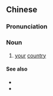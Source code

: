 ==Chinese==
{{zh-forms|s=贵国}}

===Pronunciation===
{{zh-pron
|m=guìguó
|h=pfs=kui-koet
|mn=kùi-kok
|cat=n
}}

===Noun===
{{zh-noun}}

# {{qualifier|polite}} [[your]] [[country]]
#: {{zh-x|你 覺得{de} 貴國 的 教育 系統 如何？|What do you think about '''your country''''s education system?}}

====See also====
* {{zh-l|貴公司}}
* {{zh-l|貴姓}}